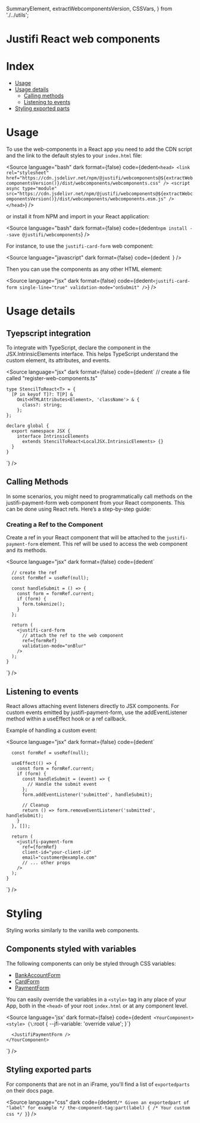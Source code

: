   SummaryElement,
  extractWebcomponentsVersion,
  CSSVars,
} from './../utils';

<Meta title="Frameworks/React" />

# Justifi React web components

# Index

- [Usage](#usage)
- [Usage details](#usage-details)
  - [Calling methods](#calling-methods)
  - [Listening to events](#listening-to-events)
- [Styling exported parts](#styling-exported-parts)

# Usage

To use the web-components in a React app you need to add the CDN script and the link to the default styles to your `index.html` file:

<Source
  language="bash"
  dark
  format={false}
  code={dedent`
    <head>
      <link
        rel="stylesheet"
        href="https://cdn.jsdelivr.net/npm/@justifi/webcomponents@${extractWebcomponentsVersion()}/dist/webcomponents/webcomponents.css"
      />
      <script
        async
        type="module"
        src="https://cdn.jsdelivr.net/npm/@justifi/webcomponents@${extractWebcomponentsVersion()}/dist/webcomponents/webcomponents.esm.js"
      />
    </head>
  `}
/>

or install it from NPM and import in your React application:

<Source
  language="bash"
  dark
  format={false}
  code={dedent`
    npm install --save @justifi/webcomponents
  `}
/>

For instance, to use the `justifi-card-form` web component:

<Source
  language="javascript"
  dark
  format={false}
  code={dedent`
  `}
/>

Then you can use the components as any other HTML element:

<Source
  language="jsx"
  dark
  format={false}
  code={dedent`
    <justifi-card-form
      single-line="true"
      validation-mode="onSubmit"
    />
`}
/>

# Usage details

## Tyepscript integration

To integrate with TypeScript, declare the component in the JSX.IntrinsicElements interface. This helps TypeScript understand the custom element, its attributes, and events.

<Source
  language="jsx"
  dark
  format={false}
  code={dedent`
    // create a file called "register-web-components.ts"

    type StencilToReact<T> = {
      [P in keyof T]?: T[P] &
        Omit<HTMLAttributes<Element>, 'className'> & {
          class?: string;
        };
    };

    declare global {
      export namespace JSX {
        interface IntrinsicElements
          extends StencilToReact<LocalJSX.IntrinsicElements> {}
      }
    }

`}
/>

## Calling Methods

In some scenarios, you might need to programmatically call methods on the justifi-payment-form web component from your React components. This can be done using React refs. Here’s a step-by-step guide:

### Creating a Ref to the Component

Create a ref in your React component that will be attached to the `justifi-payment-form` element. This ref will be used to access the web component and its methods.

<Source
  language="jsx"
  dark
  format={false}
  code={dedent`

      // create the ref
      const formRef = useRef(null);

      const handleSubmit = () => {
        const form = formRef.current;
        if (form) {
          form.tokenize();
        }
      };

      return (
        <justifi-card-form
          // attach the ref to the web component
          ref={formRef}
          validation-mode="onBlur"
        />
      );
    }

`}
/>

## Listening to events

React allows attaching event listeners directly to JSX components. For custom events emitted by justifi-payment-form, use the addEventListener method within a useEffect hook or a ref callback.

Example of handling a custom event:

<Source
  language="jsx"
  dark
  format={false}
  code={dedent`

      const formRef = useRef(null);

      useEffect(() => {
        const form = formRef.current;
        if (form) {
          const handleSubmit = (event) => {
            // Handle the submit event
          };
          form.addEventListener('submitted', handleSubmit);

          // Cleanup
          return () => form.removeEventListener('submitted', handleSubmit);
        }
      }, []);

      return (
        <justifi-payment-form
          ref={formRef}
          client-id="your-client-id"
          email="customer@example.com"
          // ... other props
        />
      );
    }

`}
/>

# Styling

Styling works similarly to the vanilla web components.

## Components styled with variables

The following components can only be styled through CSS variables:

- [BankAccountForm](?path=/docs/components-bankaccountform--docs)
- [CardForm](?path=/docs/components-cardform--docs)
- [PaymentForm](?path=/docs/components-paymentform--docs)

You can easily override the variables in a `<style>` tag in any place of your App, both in the `<head>` of your root `index.html` or at any component level.

<Source
  language='jsx'
  dark
  format={false}
  code={dedent`
    <YourComponent>
      <style>
        {\`:root {
          --jfi-variable: 'override value';
        }\`}
      </style>

      <JustifiPaymentForm />
    </YourComponent>

`}
/>

<SummaryElement title="See full list of CSS variables available">
  <CSSVars />
</SummaryElement>

## Styling exported parts

For components that are not in an iFrame, you'll find a list of `exportedparts` on their docs page.

<Source
  language="css"
  dark
  code={dedent`
    /* Given an exportedpart of "label" for example */
    the-component-tag:part(label) {
      /* Your custom css */
    }
  `}
/>
